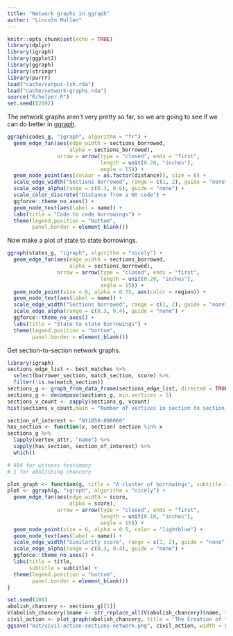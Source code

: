 ```yaml
---
title: "Network graphs in ggraph"
author: "Lincoln Mullen"
---
```


```r
knitr::opts_chunk$set(echo = TRUE)
library(dplyr)
library(igraph)
library(ggplot2)
library(ggraph)
library(stringr)
library(purrr)
load("cache/corpus-lsh.rda")
load("cache/network-graphs.rda")
source("R/helper.R")
set.seed(82892)
```

The network graphs aren't very pretty so far, so we are going to see if we can do better in [ggraph](https://github.com/thomasp85/ggraph).


```r
ggraph(codes_g, "igraph", algorithm = "fr") +
  geom_edge_fan(aes(edge_width = sections_borrowed, 
                    alpha = sections_borrowed),
                arrow = arrow(type = "closed", ends = "first",
                              length = unit(0.20, "inches"),
                              angle = 15)) +
  geom_node_point(aes(colour = as.factor(distance)), size = 6) +
  scale_edge_width("Sections borrowed", range = c(1, 2), guide = "none") + 
  scale_edge_alpha(range = c(0.3, 0.6), guide = "none") +
  scale_color_discrete("Distance from a NY code") +
  ggforce::theme_no_axes() +
  geom_node_text(aes(label = name)) +
  labs(title = "Code to code borrowings") +
  theme(legend.position = "bottom",
        panel.border = element_blank())
```

Now make a plot of state to state borrowings.

```r
ggraph(states_g, "igraph", algorithm = "nicely") +
  geom_edge_fan(aes(edge_width = sections_borrowed, 
                    alpha = sections_borrowed),
                arrow = arrow(type = "closed", ends = "first",
                              length = unit(0.20, "inches"),
                              angle = 15)) +
  geom_node_point(size = 6, alpha = 0.75, aes(color = region)) +
  geom_node_text(aes(label = name)) +
  scale_edge_width("Sections borrowed", range = c(1, 2), guide = "none") + 
  scale_edge_alpha(range = c(0.3, 0.4), guide = "none") +
  ggforce::theme_no_axes() +
  labs(title = "State to state borrowings") +
  theme(legend.position = "bottom",
        panel.border = element_blank())
```

Get section-to-section network graphs.

```r
library(igraph)
sections_edge_list <- best_matches %>% 
  select(borrower_section, match_section, score) %>% 
  filter(!is.na(match_section))
sections_g <- graph_from_data_frame(sections_edge_list, directed = TRUE)
sections_g <- decompose(sections_g, min.vertices = 5)
sections_v_count <- sapply(sections_g, vcount) 
hist(sections_v_count,main = "Number of vertices in section to section graphs")

section_of_interest <- "NY1850-006060"
has_section <- function(x, section) section %in% x
sections_g %>% 
  lapply(vertex_attr, "name") %>% 
  sapply(has_section, section_of_interest) %>% 
  which()

# 484 for witness testimony
# 1 for abolishing chancery
```

```r
plot_graph <- function(g, title = "A cluster of borrowings", subtitle = NULL) {
plot <- ggraph(g, "igraph", algorithm = "nicely") +
  geom_edge_fan(aes(edge_width = score, 
                    alpha = score),
                arrow = arrow(type = "closed", ends = "first",
                              length = unit(0.10, "inches"),
                              angle = 15)) +
  geom_node_point(size = 6, alpha = 0.5, color = "lightblue") +
  geom_node_text(aes(label = name)) +
  scale_edge_width("Similarity score", range = c(1, 2), guide = "none") + 
  scale_edge_alpha(range = c(0.3, 0.4), guide = "none") +
  ggforce::theme_no_axes() +
  labs(title = title,
       subtitle = subtitle) +
  theme(legend.position = "bottom",
        panel.border = element_blank())
}

set.seed(100)
abolish_chancery <- sections_g[[1]]
V(abolish_chancery)$name <- str_replace_all(V(abolish_chancery)$name, "-\\d+", "")
civil_action <- plot_graph(abolish_chancery, title = 'The Creation of "A Civil Action"')
ggsave("out/civil-action-sections-network.png", civil_action, width = 8, height = 6)
```

